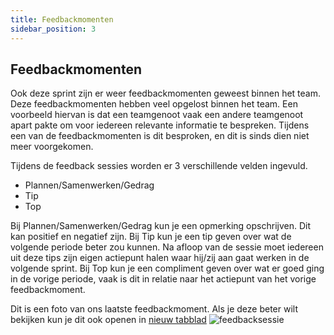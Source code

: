 ```yaml
---
title: Feedbackmomenten
sidebar_position: 3
---
```


## Feedbackmomenten
Ook deze sprint zijn er weer feedbackmomenten geweest binnen het team. Deze feedbackmomenten hebben veel opgelost binnen het team.
Een voorbeeld hiervan is dat een teamgenoot vaak een andere teamgenoot apart pakte om voor iedereen relevante informatie te bespreken. 
Tijdens een van de feedbackmomenten is dit besproken, en dit is sinds dien niet meer voorgekomen. 

Tijdens de feedback sessies worden er 3 verschillende velden ingevuld. 
- Plannen/Samenwerken/Gedrag
- Tip
- Top 

Bij Plannen/Samenwerken/Gedrag kun je een opmerking opschrijven. Dit kan positief en negatief zijn.
Bij Tip kun je een tip geven over wat de volgende periode beter zou kunnen. Na afloop van de sessie moet iedereen uit deze tips zijn eigen actiepunt halen waar hij/zij aan gaat werken in de volgende sprint. 
Bij Top kun je een compliment geven over wat er goed ging in de vorige periode, vaak is dit in relatie naar het actiepunt van het vorige feedbackmoment. 

Dit is een foto van ons laatste feedbackmoment. Als je deze beter wilt bekijken kun je dit ook openen in [nieuw tabblad](./images/feedbackmoment.jpg)
![feedbacksessie](./images/feedbackmoment.jpg)